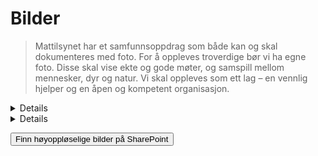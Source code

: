 
<Meta title="Identitet/Bilder" />

# <MountainsIcon /> Bilder

> Mattilsynet har et samfunnsoppdrag som både kan og skal dokumenteres med foto. For å oppleves troverdige bør vi ha egne foto. Disse skal vise ekte og gode møter, og samspill mellom mennesker, dyr og natur. Vi skal oppleves som ett lag – en vennlig hjelper og en åpen og kompetent organisasjon.

<Details>
  <Details.Summary>Bildestil</Details.Summary>
  <Prose>
  Fotostilen skal svare på virksomhetens kommunikasjonsbehov, og samtidig oppleves som unik for Mattilsynet. Den skal først og fremst være gjenkjennelig gjennom motivene, og i noen grad ved tekniske kvaliteter – som lyssetting og etterbehandling. Den overordnede fotostilen sikrer at Mattilsynet opptrer mest mulig helhetlig overalt hvor vi opptrer. Fotostilen kan oppsummeres i følgende punkter:

  - Naturlige og ekte motiver (i hovedsak ikke studiobilder)
  - Bilder fra Norge
  - Bilder av mennesker, dyr og natur - gjerne i samspill, de gode møtene
  - Tydelig
  - Vise Mattilsynet som hjelperen


  ### Teknisk
  - Nordisk, med nordisk lys (lyset gjør bildene mer levende og varierte)
  - Spill i fokus/dybde, skarpt og uskarpt. Lysspill i bakgrunnen (blurry)
  - Lys/skygge (dvs ikke for flate bilder)
  - Saturated eller desaturated? Fargemetning
  - Få med fargene i paletten (ref. grisebildet) - Blomster, klær, detaljer (+ huske at vi må få inn både grønt OG blått :)
  - Logoform kan gjentas i måten man holder dyr (f.eks. kyllinger) eller produkter på 
  - Fargebilder, ikke sort/hvitt

  ### Motiver
  #### Natur
  Mattilsynets oppdrag er tett knyttet til naturen, og av den grunn spiller naturen er viktig rolle i mange av bildene våre. Der skal det vises

  - ekte, vakker og til tider røff natur
  - landskaper fra hele landet, i alle slags årstider, ulike tider på døgnet, ulikt vær - «Mattilsynet er på jobb fra nord til sør, året rundt»
  - nære og fjerne landskaper (store landskap vs. close-up på planter, grønnsaker, råvarer)
  - hvor maten kommer fra: jorda, åkeren, beitet
  - både by og land (bymiljø mangler i dag)

  #### Nært og fjernt
  For å favne hele verdikjeden, samt få variasjon og spill i bildebanken vår, har vi motiver som favner både det store/fjerne og det detaljerte/nære.

  <img src={naertogfjert} alt="Nært og fjernt" />

  #### Mennesker
  - mennesker «in action». De poserer ikke, de er på jobb, i samspill med dyr/mat/natur og med nærhet til og omsorg for dyr og planter
  - gode møter og samspill mellom mennesker, dyr og natur
  - Mattilsynet som hjelperen: ett lag, åpen og kompetent

  <img src={mennesker} alt="Mennesker" />

  #### Dyr
  - skal vise dyr i et miljø, enten inne eller ute
  - kan være tatt både på avstand og tett på
  - skal være tydelige, selv når de går nært innpå motivet
  <img src={dyr} alt="Dyr" />

  #### Ekte
  Bildene skal vise mennesker, dyr og situasjoner som er troverdige og kjennes ekte.
  Husk å sjekke med fagpersoner om motiv før et eventuelt foto-opptak, slik at vi sikrer at det er realisme i det som avbildes.
  <img src={ekte} alt="Ekte" />

  #### Framtid
  Det er viktig å få fram at Mattilsynet er en framtidsrettet organisasjon som jobber med å digitalisere og effektivisere arbeidsprosessene sine.
  Av den grunn er det viktig å få med bruk av digitale verktøy i bildene - det viser at vi er en moderne aktør.
  <img src={framtid} alt="Framtid" />
</Prose>
</Details>
<Details>
  <Details.Summary>Kreditering og bruk</Details.Summary>

  Alle bilder skal krediteres Mattilsynet.

</Details>

<Wide><Graphics path="bilder" searchable /></Wide>

<Button data-variant="primary" href="https://mattilsynet.sharepoint.com/sites/BilderMattilsynet" target="_blank">Finn høyoppløselige bilder på SharePoint <ArrowSquareOutIcon /></Button>